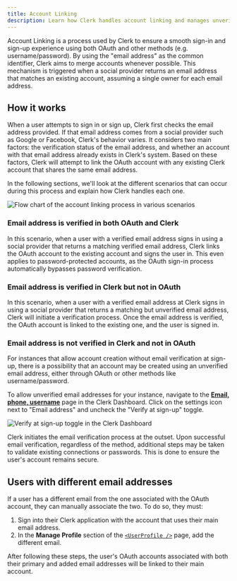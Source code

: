 ```yaml
---
title: Account Linking
description: Learn how Clerk handles account linking and manages unverified email addresses from social providers.
---
```


Account Linking is a process used by Clerk to ensure a smooth sign-in and sign-up experience using both OAuth and other methods (e.g. username/password). By using the "email address" as the common identifier, Clerk aims to merge accounts whenever possible. This mechanism is triggered when a social provider returns an email address that matches an existing account, assuming a single owner for each email address.

## How it works

When a user attempts to sign in or sign up, Clerk first checks the email address provided. If that email address comes from a social provider such as Google or Facebook, Clerk's behavior varies. It considers two main factors: the verification status of the email address, and whether an account with that email address already exists in Clerk's system. Based on these factors, Clerk will attempt to link the OAuth account with any existing Clerk account that shares the same email address.

In the following sections, we'll look at the different scenarios that can occur during this process and explain how Clerk handles each one.

![Flow chart of the account linking process in various scenarios](/docs/images/authentication/account-linking-flow-oauth.webp)

### Email address is verified in both OAuth and Clerk

In this scenario, when a user with a verified email address signs in using a social provider that returns a matching verified email address, Clerk links the OAuth account to the existing account and signs the user in. This even applies to password-protected accounts, as the OAuth sign-in process automatically bypasses password verification.

### Email address is verified in Clerk but not in OAuth

In this scenario, when a user with a verified email address at Clerk signs in using a social provider that returns a matching but unverified email address, Clerk will initiate a verification process. Once the email address is verified, the OAuth account is linked to the existing one, and the user is signed in.

### Email address is not verified in Clerk and not in OAuth

For instances that allow account creation without email verification at sign-up, there is a possibility that an account may be created using an unverified email address, either through OAuth or other methods like username/password.

To allow unverified email addresses for your instance, navigate to the [**Email, phone, username**](https://dashboard.clerk.com/last-active?path=user-authentication/email-phone-username) page in the Clerk Dashboard. Click on the settings icon next to "Email address" and uncheck the "Verify at sign-up" toggle.

![Verify at sign-up toggle in the Clerk Dashboard](/docs/images/authentication/account-linking-verify-at-sign-up.webp)

Clerk initiates the email verification process at the outset. Upon successful email verification, regardless of the method, additional steps may be taken to validate existing connections or passwords. This is done to ensure the user's account remains secure.

## Users with different email addresses

If a user has a different email from the one associated with the OAuth account, they can manually associate the two. To do so, they must:

1. Sign into their Clerk application with the account that uses their main email address.
1. In the **Manage Profile** section of the [`<UserProfile />`](/docs/components/user/user-profile) page, add the different email.

After following these steps, the user's OAuth accounts associated with both their primary and added email addresses will be linked to their main account.
